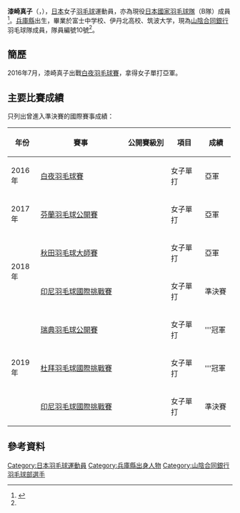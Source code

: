 {{noteTA|G1=Badminton}}
{{Infobox 羽球選手
| playername              = {{lang|ja|<small>うるしざき まこ</small><br/><big>漆崎 真子</big>}}<br/><small>({{lang|en|Urushizaki Mako}})</small>
| image                   = 
| size                    = 
| caption                 = 
| birth_name              = 
| date_of_birth           = {{birth_date_and_age|1992|4|19}}<ref name="gogin">{{ja}}{{cite web|title=山陰合同銀行女子バドミントン部 #10　漆崎真子（ウルシザキマコ）|url=https://gogin-badminton.blogspot.hk/2016/03/mako-urushizaki.html|publisher=山陰合同銀行女子バドミントン部}}</ref>
| place_of_birth          = {{JPN}}[[兵庫縣|兵庫縣]]<ref name="gogin"/>
| height                  = {{height|m=1.62}}<ref name="gogin"/>
| weight                  = {{weight|kg=55}}<ref name="gogin"/>
| handedness              = 右手
| country                 = {{JPN}}
| years_intldebut         = 
| years_started           = 
| coach                   = 
| event                   = 女子單打
| highest_ranking         = 第214位（女單）
| date_of_highest_ranking = 2016年11月17日<ref name="highest-ranking">{{en}}[http://bwfcontent.tournamentsoftware.com/ranking/player.aspx?id=12404&player=1993309 BWF World Ranking - Ranking of Mako URUSHIZAKI (56963)]</ref>
| current_ranking         = 第222位（女單）
| date_of_current_ranking = 2016年12月1日<ref>{{en}}[http://bwfcontent.tournamentsoftware.com/ranking/category.aspx?id=12404&category=473 BWF World Ranking - BWF世界排名榜 (12/1/2016) - Women's singles] {{Wayback|url=http://bwfcontent.tournamentsoftware.com/ranking/category.aspx?id=12404&category=473 |date=20181001122040 }}</ref>
| played                  = 11勝–4負（女單）
| titles                  = 
| bwf_profile             = B623AEC7-9C11-483D-97AE-5413723664B1
| bwf_id                  = 56963
| updated                 = 2016年12月3日
}}
{{MedalTableTop}}
{{MedalSport | 女子[[羽毛球|羽毛球]]}}
{{MedalCountry | {{JPN}}}}
{{MedalCompetition  | [[全日本綜合羽毛球錦標賽|全日本綜合羽毛球錦標賽]] }}
{{MedalCountry | {{flagicon|JPN}}島根縣（山陰合同銀行）}}
{{MedalBronze| [[2018年全日本綜合羽毛球錦標賽|2018年 東京都]] | 女子單打 }}
{{MedalBottom}}
'''漆崎真子'''（{{jpn|j=漆崎 真子|kn=うるしざき まこ|rm=Urushizaki Mako}}，{{bd|1992年|4月19日}}），[[日本|日本]]女子[[羽毛球|羽毛球]]運動員，亦為現役[[日本國家羽毛球隊|日本國家羽毛球隊]]（B隊）成員<ref>{{ja}}{{cite web|title=２０１９年日本代表選手（ナショナルチーム）及びコーチについて (2019.1.7 所属訂正)|url=https://www.badminton.or.jp/press_release/files/20181211_nationalmember.pdf|access-date=2019-01-20|archive-date=2019-01-20|archive-url=https://web.archive.org/web/20190120094004/https://www.badminton.or.jp/press_release/files/20181211_nationalmember.pdf|dead-url=no}}</ref>。[[兵庫縣|兵庫縣]]出生，畢業於富士中学校、伊丹北高校、筑波大学，現為[[山陰合同銀行|山陰合同銀行]]羽毛球隊成員，隊員編號10號<ref name="gogin"/>。

== 簡歷 ==
2016年7月，漆崎真子出戰[[2016年白夜羽毛球賽|白夜羽毛球賽]]，拿得女子單打亞軍。

==主要比賽成績==
只列出曾進入準決賽的國際賽事成績：
{| class=wikitable style="text-align:center; font-size:small;" 
!width="50"|年份
!width="180"|賽事
!width="80"|公開賽級別
!width="60"|項目
!width="50"|成績
|-
!rowspan="1"|2016年
|[[2016年白夜羽毛球賽|白夜羽毛球賽]]
|{{BWFIC}}
|女子單打
|bgcolor="silver"|亞軍
|-
!rowspan="1"|2017年
|[[2017年芬蘭羽毛球公開賽|芬蘭羽毛球公開賽]]
|{{BWFIC}}
|女子單打
|bgcolor="silver"|亞軍
|-
!rowspan="2"|2018年
|[[2018年秋田羽毛球大師賽|秋田羽毛球大師賽]]
|{{BWF100}}
|女子單打
|bgcolor="silver"|亞軍
|-
|[[2018年印度尼西亞羽毛球國際挑戰賽|印尼羽毛球國際挑戰賽]]
|{{BWFIC}}
|女子單打
|bgcolor="#b8860b"|準決賽
|-
!rowspan="3"|2019年
|[[2019年瑞典羽毛球公開賽|瑞典羽毛球公開賽]]
|{{BWFIS}}
|女子單打
|bgcolor="gold"|'''冠軍
|-
|[[2019年杜拜羽毛球國際挑戰賽|杜拜羽毛球國際挑戰賽]]
|{{BWFIC}}
|女子單打
|bgcolor="gold"|'''冠軍
|-
|[[2019年印度尼西亞羽毛球國際挑戰賽|印尼羽毛球國際挑戰賽]]
|{{BWFIC}}
|女子單打
|bgcolor="#b8860b"|準決賽
|}
{{BWF賽事級別索引}}

==參考資料==
{{Reflist}}

{{DEFAULTSORT:Urushizaki Mako}}
[[Category:日本羽毛球運動員|Category:日本羽毛球運動員]]
[[Category:兵庫縣出身人物|Category:兵庫縣出身人物]]
[[Category:山陰合同銀行羽毛球部選手|Category:山陰合同銀行羽毛球部選手]]